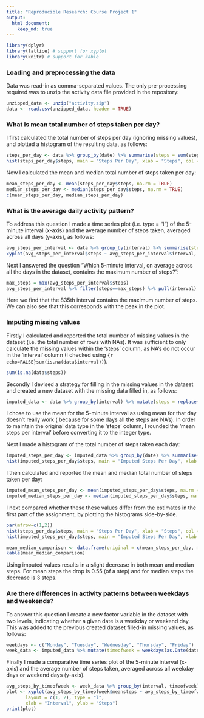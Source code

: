 ```yaml
---
title: "Reproducible Research: Course Project 1"
output: 
  html_document:
    keep_md: true
---
```


```r
library(dplyr)
library(lattice) # support for xyplot
library(knitr) # support for kable
```

### Loading and preprocessing the data

Data was read-in as comma-separated values. The only pre-processing required was to unzip the activity data file provided in the repository:

```r
unzipped_data <- unzip("activity.zip")
data <- read.csv(unzipped_data, header = TRUE)
```

### What is mean total number of steps taken per day?

I first calculated the total number of steps per day (ignoring missing values), and plotted a histogram of the resulting data, as follows:

```r
steps_per_day <- data %>% group_by(date) %>% summarise(steps = sum(steps)) # keep 'interval' or not?
hist(steps_per_day$steps, main = "Steps Per Day", xlab = "Steps", col = "red", breaks = 10)
```

Now I calculated the mean and median total number of steps taken per day:

```r
mean_steps_per_day <- mean(steps_per_day$steps, na.rm = TRUE)
median_steps_per_day <- median(steps_per_day$steps, na.rm = TRUE)
c(mean_steps_per_day, median_steps_per_day)
```

### What is the average daily activity pattern?

To address this question I made a time series plot (i.e. type = "l") of the 5-minute interval (x-axis) and the average number of steps taken, averaged across all days (y-axis), as follows:

```r
avg_steps_per_interval <- data %>% group_by(interval) %>% summarise(steps = mean(steps, na.rm = TRUE))
xyplot(avg_steps_per_interval$steps ~ avg_steps_per_interval$interval, type = "l", xlab = "Interval", ylab = "Steps")
```

Next I answered the question "Which 5-minute interval, on average across all the days in the dataset, contains the maximum number of steps?":

```r
max_steps = max(avg_steps_per_interval$steps)
avg_steps_per_interval %>% filter(steps==max_steps) %>% pull(interval)
```

Here we find that the 835th interval contains the maximum number of steps. We can also see that this corresponds with the peak in the plot.

### Imputing missing values

Firstly I calculated and reported the total number of missing values in the dataset (i.e. the total number of rows with NAs). It was sufficient to only calculate the missing values within the 'steps' column, as NA's do not occur in the 'interval' column (I checked using `{r echo=FALSE}sum(is.na(data$interval))`).

```r
sum(is.na(data$steps))
```

Secondly I devised a strategy for filling in the missing values in the dataset and created a new dataset with the missing data filled in, as follows:

```r
imputed_data <- data %>% group_by(interval) %>% mutate(steps = replace(steps, is.na(steps), as.integer(round(mean(steps, na.rm = TRUE)))))
```

I chose to use the mean for the 5-minute interval as using mean for that day doesn't really work ( because for some days all the steps are NA's). In order to maintain the original data type in the 'steps' column, I rounded the 'mean steps per interval' before converting it to the integer type.

Next I made a histogram of the total number of steps taken each day:

```r
imputed_steps_per_day <- imputed_data %>% group_by(date) %>% summarise(steps = sum(steps)) # keep 'interval' or not?
hist(imputed_steps_per_day$steps, main = "Imputed Steps Per Day", xlab = "Steps", col = "red", breaks = 10)
```

I then calculated and reported the mean and median total number of steps taken per day:

```r
imputed_mean_steps_per_day <- mean(imputed_steps_per_day$steps, na.rm = TRUE)
imputed_median_steps_per_day <- median(imputed_steps_per_day$steps, na.rm = TRUE)
```

I next compared whether these these values differ from the estimates in the first part of the assignment, by plotting the histograms side-by-side.

```r
par(mfrow=c(1,2))
hist(steps_per_day$steps, main = "Steps Per Day", xlab = "Steps", col = "red", breaks = 10)
hist(imputed_steps_per_day$steps, main = "Imputed Steps Per Day", xlab = "Steps", col = "red", breaks = 10)
```

```r
mean_median_comparison <- data.frame(original = c(mean_steps_per_day, median_steps_per_day), imputed = c(imputed_mean_steps_per_day, imputed_median_steps_per_day), row.names = c("mean", "median"))
kable(mean_median_comparison)
```

Using imputed values results in a slight decrease in both mean and median steps. For mean steps the drop is 0.55 (of a step) and for median steps the decrease is 3 steps.

### Are there differences in activity patterns between weekdays and weekends?

To answer this question I create a new factor variable in the dataset with two levels, indicating whether a given date is a weekday or weekend day. This was added to the previous created dataset filled-in missing values, as follows:

```r
weekdays <- c("Monday", "Tuesday", "Wednesday", "Thursday", "Friday")
week_data <- imputed_data %>% mutate(timeofweek = weekdays(as.Date(date))) %>% mutate(timeofweek = ifelse(timeofweek %in% weekdays, "weekday", "weekend"))
```

Finally I made a comparative time series plot of the 5-minute interval (x-axis) and the average number of steps taken, averaged across all weekday days or weekend days (y-axis).

```r
avg_steps_by_timeofweek <- week_data %>% group_by(interval, timeofweek) %>% summarise(meansteps = mean(steps, na.rm = TRUE), .groups = "keep")
plot <- xyplot(avg_steps_by_timeofweek$meansteps ~ avg_steps_by_timeofweek$interval | avg_steps_by_timeofweek$timeofweek, 
       layout = c(1, 2), type = "l", 
       xlab = "Interval", ylab = "Steps")
print(plot)
```